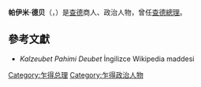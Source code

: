 {{Infobox officeholder
|name        = 帕伊米·德貝
| image= Kalzeubet Pahimi Deubet (cropped).jpg
| caption= 帕伊米·德贝 (2018)
|order       = [[File:Flag_of_Chad.svg|25px]] [[查德總理|查德總理]]
|office      = 
|president   = [[伊德里斯·德比|伊德里斯·德比]]
|term_start  = 2013年11月21日
|term_end    = 2016年2月13日
|predecessor = [[吉姆蘭加爾·達德納吉|吉姆蘭加爾·達德納吉]]
|successor   = {{le|阿爾貝·帕希米·帕達凱|Albert Pahimi Padacké}}
|birth_date  = {{birth date and age|1957|1|1}}
|birth_place = [[File:Flag_of_France.svg|25px]] [[法屬赤道非洲|法屬赤道非洲]] [[查德|查德]]
|death_date  = 
|death_place = 
|party       = [[愛國拯救運動|愛國拯救運動]]
}}
'''帕伊米·德贝'''（{{Lang-en|'''Kalzeubet Pahimi Deubet'''}}，{{bd|1957年}}）是[[查德|查德]]商人、政治人物，曾任[[查德總理|查德總理]]。

{{start box}}
{{succession box|[[吉姆蘭加爾·達德納吉|吉姆蘭加爾·達德納吉]]|{{le|阿爾貝·帕希米·帕達凱|Albert Pahimi Padacké}}| [[File:Flag_of_Chad.svg|25px]] [[查德總理|查德總理]]|2013年－2016年}}
{{end box}}

== 參考文獻 ==
* ''Kalzeubet Pahimi Deubet'' İngilizce Wikipedia maddesi

[[Category:乍得总理|Category:乍得总理]]
[[Category:乍得政治人物|Category:乍得政治人物]]
